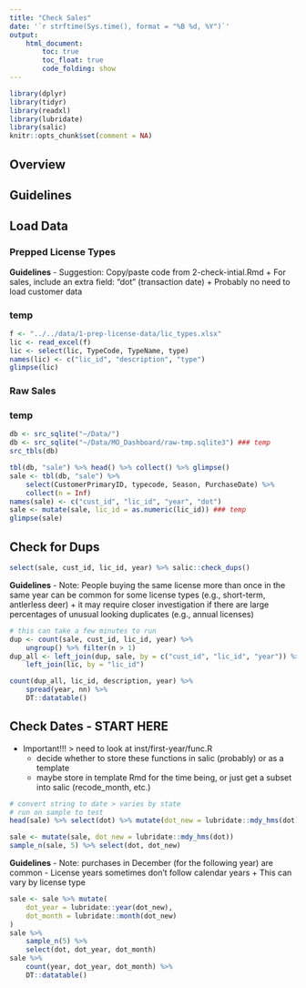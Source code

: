```yaml
---
title: "Check Sales"
date: '`r strftime(Sys.time(), format = "%B %d, %Y")`'
output: 
    html_document:
        toc: true
        toc_float: true
        code_folding: show
---
```


```r
library(dplyr)
library(tidyr)
library(readxl)
library(lubridate)
library(salic)
knitr::opts_chunk$set(comment = NA)
```

## Overview

**Guidelines**
- 

## Load Data

### Prepped License Types

**Guidelines**
- Suggestion: Copy/paste code from 2-check-intial.Rmd
    + For sales, include an extra field: "dot" (transaction date)
    + Probably no need to load customer data

### temp

```r
f <- "../../data/1-prep-license-data/lic_types.xlsx"
lic <- read_excel(f)
lic <- select(lic, TypeCode, TypeName, type)
names(lic) <- c("lic_id", "description", "type")
glimpse(lic)
```

### Raw Sales

### temp

```r
db <- src_sqlite("~/Data/")
db <- src_sqlite("~/Data/MO_Dashboard/raw-tmp.sqlite3") ### temp
src_tbls(db)
```

```r
tbl(db, "sale") %>% head() %>% collect() %>% glimpse()
sale <- tbl(db, "sale") %>% 
    select(CustomerPrimaryID, typecode, Season, PurchaseDate) %>%
    collect(n = Inf)
names(sale) <- c("cust_id", "lic_id", "year", "dot")
sale <- mutate(sale, lic_id = as.numeric(lic_id)) ### temp
glimpse(sale)
```

## Check for Dups

```r
select(sale, cust_id, lic_id, year) %>% salic::check_dups()
```

**Guidelines**
- Note: People buying the same license more than once in the same year can be common for some license types (e.g., short-term, antlerless deer)
    + it may require closer investigation if there are large percentages of unusual looking duplicates (e.g., annual licenses)
    
```r
# this can take a few minutes to run
dup <- count(sale, cust_id, lic_id, year) %>% 
    ungroup() %>% filter(n > 1)
dup_all <- left_join(dup, sale, by = c("cust_id", "lic_id", "year")) %>%
    left_join(lic, by = "lic_id")

count(dup_all, lic_id, description, year) %>%
    spread(year, nn) %>%
    DT::datatable()
```

## Check Dates - START HERE

- Important!!! > need to look at inst/first-year/func.R
    + decide whether to store these functions in salic (probably) or as a template
    + maybe store in template Rmd for the time being, or just get a subset into salic (recode_month, etc.)

```r
# convert string to date > varies by state
# run on sample to test
head(sale) %>% select(dot) %>% mutate(dot_new = lubridate::mdy_hms(dot))

sale <- mutate(sale, dot_new = lubridate::mdy_hms(dot))
sample_n(sale, 5) %>% select(dot, dot_new)
```

**Guidelines**
- Note: purchases in December (for the following year) are common
- License years sometimes don't follow calendar years
    + This can vary by license type

```r
sale <- sale %>% mutate(
    dot_year = lubridate::year(dot_new),   
    dot_month = lubridate::month(dot_new)
)
sale %>%
    sample_n(5) %>% 
    select(dot, dot_year, dot_month)
sale %>%
    count(year, dot_year, dot_month) %>% 
    DT::datatable()
```
